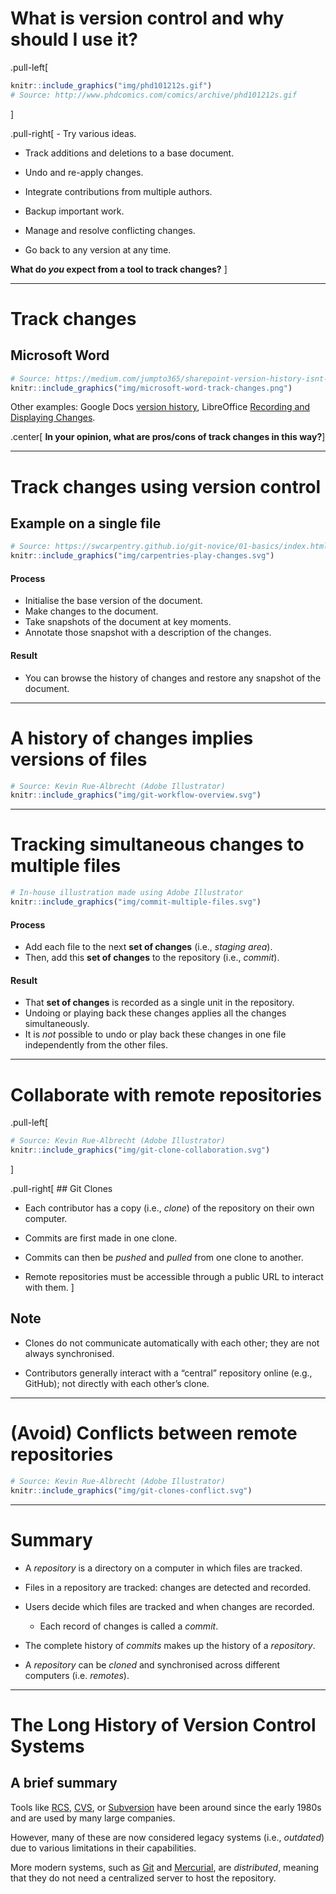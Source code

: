 # What is version control and why should I use it?

.pull-left[
```r
knitr::include_graphics("img/phd101212s.gif")
# Source: http://www.phdcomics.com/comics/archive/phd101212s.gif
```
]

.pull-right[
- Try various ideas.

- Track additions and deletions to a base document.

- Undo and re-apply changes.

- Integrate contributions from multiple authors.

- Backup important work.

- Manage and resolve conflicting changes.

- Go back to any version at any time.

**What do _you_ expect from a tool to track changes?**
]

---

# Track changes

## Microsoft Word

```r
# Source: https://medium.com/jumpto365/sharepoint-version-history-isnt-track-changes-fae1b71754ea
knitr::include_graphics("img/microsoft-word-track-changes.png")
```

Other examples:
Google Docs [version history](https://support.google.com/docs/answer/190843?hl=en),
LibreOffice [Recording and Displaying Changes](https://help.libreoffice.org/Common/Recording_and_Displaying_Changes).

.center[
**In your opinion, what are pros/cons of track changes in this way?**
]

---

# Track changes using version control

## Example on a single file

```r
# Source: https://swcarpentry.github.io/git-novice/01-basics/index.html
knitr::include_graphics("img/carpentries-play-changes.svg")
```

#### Process

- Initialise the base version of the document.
- Make changes to the document.
- Take snapshots of the document at key moments.
- Annotate those snapshot with a description of the changes.

#### Result

- You can browse the history of changes and restore any snapshot of the document.

---

# A history of changes implies versions of files

```r
# Source: Kevin Rue-Albrecht (Adobe Illustrator)
knitr::include_graphics("img/git-workflow-overview.svg")
```

---

# Tracking simultaneous changes to multiple files 

```r
# In-house illustration made using Adobe Illustrator
knitr::include_graphics("img/commit-multiple-files.svg")
```

#### Process

- Add each file to the next **set of changes** (i.e., _staging area_).
- Then, add this **set of changes** to the repository (i.e., _commit_).

#### Result

- That **set of changes** is recorded as a single unit in the repository.
- Undoing or playing back these changes applies all the changes simultaneously.
- It is _not_ possible to undo or play back these changes in one file independently from the other files.

---

# Collaborate with remote repositories

.pull-left[
```r
# Source: Kevin Rue-Albrecht (Adobe Illustrator)
knitr::include_graphics("img/git-clone-collaboration.svg")
```
]

.pull-right[
## Git Clones

- Each contributor has a copy (i.e., _clone_) of the repository on their own computer.

- Commits are first made in one clone.

- Commits can then be _pushed_ and _pulled_ from one clone to another.

- Remote repositories must be accessible through a public URL to interact with them.
]

## Note

- Clones do not communicate automatically with each other; they are not always synchronised.

- Contributors generally interact with a "central" repository online (e.g., GitHub); not directly with each other's clone.

---

# (Avoid) Conflicts between remote repositories

```r
# Source: Kevin Rue-Albrecht (Adobe Illustrator)
knitr::include_graphics("img/git-clones-conflict.svg")
```

---

# Summary

- A _repository_ is a directory on a computer in which files are tracked.

- Files in a repository are tracked: changes are detected and recorded.

- Users decide which files are tracked and when changes are recorded.

  + Each record of changes is called a _commit_.

- The complete history of _commits_ makes up the history of a _repository_.

- A _repository_ can be _cloned_ and synchronised across different computers (i.e. _remotes_).

---

# The Long History of Version Control Systems

## A brief summary

Tools like [RCS](https://git.savannah.gnu.org/cgit/rcs.git), [CVS](https://savannah.nongnu.org/projects/cvs), or [Subversion](https://subversion.apache.org/) have been around since the early 1980s and are used by many large companies.

However, many of these are now considered legacy systems (i.e., _outdated_) due to various limitations in their capabilities.

More modern systems, such as [Git](https://git-scm.com/) and [Mercurial](https://www.mercurial-scm.org/), are _distributed_, meaning that they do not need a centralized server to host the repository.

